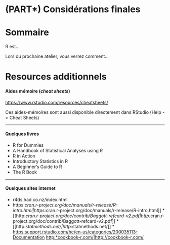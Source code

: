 # (PART\*) Considérations finales {-}

# Sommaire

R est...


Lors du prochaine atelier, vous verrez comment...

# Resources additionnels

#### Aides mémoire (*cheat sheets*)

<https://www.rstudio.com/resources/cheatsheets/>

Ces aides-mémoires sont aussi disponible directement dans RStudio (Help
-\> Cheat Sheets)

------------------------------------------------------------------------

#### Quelques livres

-   R for Dummies
-   A Handbook of Statistical Analyses using R
-   R in Action
-   Introductory Statistics in R
-   A Beginner's Guide to R
-   The R Book

------------------------------------------------------------------------

#### Quelques sites internet

-   r4ds.had.co.nz/index.html
-   https:*cran.r-project.org/doc/manuals/r-release/R-intro.html\|https:*cran.r-project.org/doc/manuals/r-release/R-intro.html\]\] \*
    \[\[http:*cran.r-project.org/doc/contrib/Baggott-refcard-v2.pdf\|http:*cran.r-project.org/doc/contrib/Baggott-refcard-v2.pdf\]\] \*
    \[\[http:*statmethods.net/\|http:*statmethods.net/\]\] \*
   [https:support.rstudio.com/hc/en-us/categories/200035113-Documentation](https:support.rstudio.com/hc/en-us/categories/200035113-Documentation)
    [http:*cookbook-r.com/\|http://cookbook-r.com/](http://r4ds.had.co.nz/index.html)